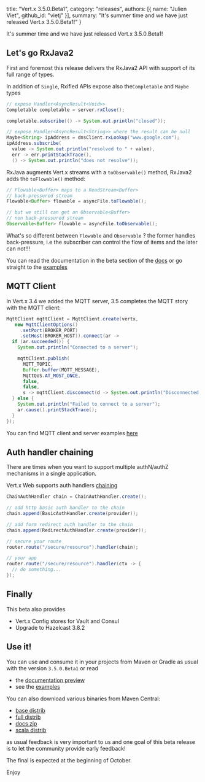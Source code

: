   title: "Vert.x 3.5.0.Beta1",
  category: "releases",
  authors: [{
    name: "Julien Viet",
    github_id: "vietj"
  }],
  summary: "It's summer time and we have just released Vert.x 3.5.0.Beta1!"
}

It's summer time and we have just released Vert.x 3.5.0.Beta1!

## Let's go RxJava2

First and foremost this release delivers the RxJava2 API with support of its full range of types.

In addition of `Single`, Rxified APIs expose also the`Completable` and `Maybe` types

```java
// expose Handler<AsyncResult<Void>>
Completable completable = server.rxClose();

completable.subscribe(() -> System.out.println("closed"));

// expose Handler<AsyncResult<String>> where the result can be null
Maybe<String> ipAddress = dnsClient.rxLookup("www.google.com");
ipAddress.subscribe(
  value -> System.out.println("resolved to " + value),
  err -> err.printStackTrace(),
  () -> System.out.println("does not resolve"));
```

RxJava augments Vert.x streams with a `toObservable()` method, RxJava2 adds the `toFlowable()` method:

```java
// Flowable<Buffer> maps to a ReadStream<Buffer>
// back-pressured stream
Flowable<Buffer> flowable = asyncFile.toFlowable();

// but we still can get an Observable<Buffer>
// non back-pressured stream
Observable<Buffer> flowable = asyncFile.toObservable();
```

What's so different between `Flowable` and `Observable` ? the former handles back-pressure, i.e the
subscriber can control the flow of items and the later can not!!!

You can read the documentation in the beta section of the [docs](http://vertx.io/docs/3.5.0.Beta1/vertx-rx/java2/)
or go straight to the [examples](https://github.com/vert-x3/vertx-examples/tree/3.5.0.beta1/rxjava2-examples)

## MQTT Client

In Vert.x 3.4 we added the MQTT server, 3.5 completes the MQTT story with the MQTT client:

```java
MqttClient mqttClient = MqttClient.create(vertx,
   new MqttClientOptions()
     .setPort(BROKER_PORT)
     .setHost(BROKER_HOST)).connect(ar ->
  if (ar.succeeded()) {
    System.out.println("Connected to a server");

    mqttClient.publish(
      MQTT_TOPIC,
      Buffer.buffer(MQTT_MESSAGE),
      MqttQoS.AT_MOST_ONCE,
      false,
      false,
      s -> mqttClient.disconnect(d -> System.out.println("Disconnected from server")));
  } else {
    System.out.println("Failed to connect to a server");
    ar.cause().printStackTrace();
  }
});
```

You can find MQTT client and server examples [here](https://github.com/vert-x3/vertx-examples/tree/3.5.0.beta1/mqtt-examples)

## Auth handler chaining

There are times when you want to support multiple authN/authZ mechanisms in a single application.

Vert.x Web supports auth handlers [chaining](http://vertx.io/docs/3.5.0.Beta1/vertx-web/java/#_chaining_multiple_auth_handlers)

```java
ChainAuthHandler chain = ChainAuthHandler.create();

// add http basic auth handler to the chain
chain.append(BasicAuthHandler.create(provider));

// add form redirect auth handler to the chain
chain.append(RedirectAuthHandler.create(provider));

// secure your route
router.route("/secure/resource").handler(chain);

// your app
router.route("/secure/resource").handler(ctx -> {
  // do something...
});
```

## Finally

This beta also provides

- Vert.x Config stores for Vault and Consul
- Upgrade to Hazelcast 3.8.2

## Use it!

You can use and consume it in your projects from Maven or Gradle as usual with the version `3.5.0.Beta1` or read

 - the [documentation preview](http://vertx.io/docs/index-beta.html)
 - see the [examples](https://github.com/vert-x3/vertx-examples/tree/3.5.0.beta1)

You can also download various binaries from Maven Central:

- [base distrib](https://search.maven.org/remotecontent?filepath=io/vertx/vertx-stack-manager/3.5.0.Beta1/vertx-stack-manager-3.5.0.Beta1.tar.gz)
- [full distrib](https://search.maven.org/remotecontent?filepath=io/vertx/vertx-stack-manager/3.5.0.Beta1/vertx-stack-manager-3.5.0.Beta1-full.tar.gz)
- [docs zip](https://search.maven.org/remotecontent?filepath=io/vertx/vertx-stack-manager/3.5.0.Beta1/vertx-stack-manager-3.5.0.Beta1-docs.zip)
- [scala distrib](https://search.maven.org/remotecontent?filepath=io/vertx/vertx-stack-manager/3.5.0.Beta1/vertx-stack-manager-3.5.0.Beta1-stack-scala.tar.gz)

as usual feedback is very important to us and one goal of this beta release is to let the community
provide early feedback!

The final is expected at the beginning of October.

Enjoy
